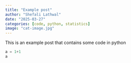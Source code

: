 ```yaml
---
title: "Example post"
author: "Shefali Lathwal"
date: "2025-03-27"
categories: [code, python, statistics]
image: "cat-image.jpg"
---
```


This is an example post that contains some code in python

```python
a = 1+1
a
```